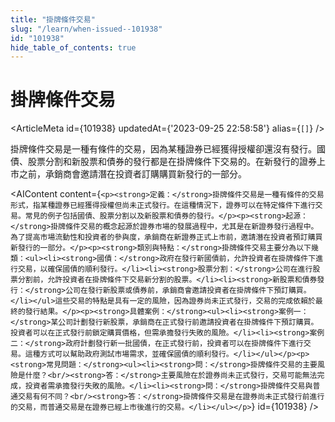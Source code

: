 ```yaml
---
title: "掛牌條件交易"
slug: "/learn/when-issued--101938"
id: "101938"
hide_table_of_contents: true
---
```



# 掛牌條件交易

<ArticleMeta id={101938} updatedAt={'2023-09-25 22:58:58'} alias={`[]`} />
<div className='border-solid border-b border-t-0 my-4 border-[var(--ifm-color-gray-300)]' />

掛牌條件交易是一種有條件的交易，因為某種證券已經獲得授權卻還沒有發行。國債、股票分割和新股票和債券的發行都是在掛牌條件下交易的。在新發行的證券上市之前，承銷商會邀請潛在投資者訂購購買新發行的一部分。

<AIContent content={`<p><strong>定義：</strong>掛牌條件交易是一種有條件的交易形式，指某種證券已經獲得授權但尚未正式發行。在這種情況下，證券可以在特定條件下進行交易。常見的例子包括國債、股票分割以及新股票和債券的發行。</p><p><strong>起源：</strong>掛牌條件交易的概念起源於證券市場的發展過程中，尤其是在新證券發行過程中。為了提高市場流動性和投資者的參與度，承銷商在新證券正式上市前，邀請潛在投資者預訂購買新發行的一部分。</p><p><strong>類別與特點：</strong>掛牌條件交易主要分為以下幾類：<ul><li><strong>國債：</strong>政府在發行新國債前，允許投資者在掛牌條件下進行交易，以確保國債的順利發行。</li><li><strong>股票分割：</strong>公司在進行股票分割前，允許投資者在掛牌條件下交易新分割的股票。</li><li><strong>新股票和債券發行：</strong>公司在發行新股票或債券前，承銷商會邀請投資者在掛牌條件下預訂購買。</li></ul>這些交易的特點是具有一定的風險，因為證券尚未正式發行，交易的完成依賴於最終的發行結果。</p><p><strong>具體案例：</strong><ul><li><strong>案例一：</strong>某公司計劃發行新股票，承銷商在正式發行前邀請投資者在掛牌條件下預訂購買。投資者可以在正式發行前鎖定購買價格，但需承擔發行失敗的風險。</li><li><strong>案例二：</strong>政府計劃發行新一批國債，在正式發行前，投資者可以在掛牌條件下進行交易。這種方式可以幫助政府測試市場需求，並確保國債的順利發行。</li></ul></p><p><strong>常見問題：</strong><ul><li><strong>問：</strong>掛牌條件交易的主要風險是什麼？<br/><strong>答：</strong>主要風險在於證券尚未正式發行，交易可能無法完成，投資者需承擔發行失敗的風險。</li><li><strong>問：</strong>掛牌條件交易與普通交易有何不同？<br/><strong>答：</strong>掛牌條件交易是在證券尚未正式發行前進行的交易，而普通交易是在證券已經上市後進行的交易。</li></ul></p>`} id={101938} />
